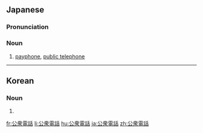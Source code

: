 ==Japanese==
{{ja-kanjitab|こう|しゅう|でん|わ|yomi=o}}

===Pronunciation===
{{ja-pron|こうしゅうでんわ|y=o}}

===Noun===
{{ja-noun|こうしゅう でんわ}}

# [[payphone]], [[public telephone]]

----

==Korean==
{{ko-hanjatab}}

===Noun===
{{ko-noun|hj|hangeul=공중전화}}

# {{hanja form of|공중전화|[[payphone]], [[public telephone]]}}

[[fr:公衆電話]]
[[li:公衆電話]]
[[hu:公衆電話]]
[[ja:公衆電話]]
[[zh:公衆電話]]